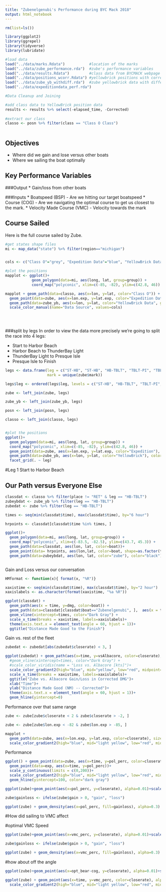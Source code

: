 ```yaml
---
title: "Zubenelgenubi's Performance during BYC Mack 2018"
output: html_notebook
---
```


```r
rm(list=ls())

library(ggplot2)
library(ggrepel)
library(tidyverse)
library(lubridate)

#load data
load("../data/marks.Rdata")           #location of the marks
load("../data/zube_performance.rda")  #zube's performance variables
load("../data/results.Rdata")         #class data from BYCMACK webpage
load("../data/positions_wcorr.Rdata") #yellowbrick positions with corrected time
load("../data/zube_yb_withdiff.rda")  #zube yellowbrick data with difference from class0 boats
load("../data/expeditiondata_perf.rda")

#Data Cleanup and Joining

#add class data to YellowBrick position data
results <- results %>% select(-elapsed_time, -Corrected)
  
#extract our class
classo <- posn %>% filter(class == "Class O Class")



```

## Objectives
* Where did we gain and lose versus other boats
* Where we sailing the boat optimally 

## Key Performance Variables

###Output
* Gain/loss from other boats

###Inputs
* Boatspeed (BSP) - Are we hitting our target boatspeed
* Course (COG) - Are we navigating the optimal course to get us closest to the mark. 
* Velocity Made Course (VMC) - Velocity towards the mark


## Course Sailed
Here is the full course sailed by Zube. 

```r

#get states shape files
mi <- map_data("state") %>% filter(region=="michigan")


cols <- c("Class O"="grey", "Expedition Data"="blue", "YellowBrick Data"="red")

#plot the positions
mapplot <- ggplot()+
            geom_polygon(data=mi, aes(long, lat, group=group)) + 
            coord_map("polyconic", xlim=c(-85, -82), ylim=c(42.8, 46))

mapplot + geom_path(data=classo, aes(x=lon, y=lat, color="Class O")) + 
  geom_point(data=zube, aes(x=lon.exp, y=lat.exp, color="Expedition Data"))+
  geom_path(data=zube_yb, aes(x=lon, y=lat, color="YellowBrick Data", group="boat"))+
  scale_color_manual(name="Data Source", values=cols)
  
  
  


```

###split by legs 
In order to view the data more precisely we're going to split the race into 4 legs: 

* Start to Harbor Beach
* Harbor Beach to ThunderBay Light
* ThunderBay Light to Presque Isle
* Presque Isle to Finish

```r

legs <- data.frame(leg = c("ST-HB", "ST-HB", "HB-TBLT", "TBLT-PI", "TBLT-PI", "TBLT-PI", "PI-FIN", "PI-FIN"), 
                   mark = unique(zube$mark))

legs$leg <- ordered(legs$leg, levels = c("ST-HB", "HB-TBLT", "TBLT-PI", "PI-FIN"))

zube <- left_join(zube, legs)

zube_yb <- left_join(zube_yb, legs)

posn <- left_join(posn, legs)

classo <- left_join(classo, legs)


#plot the positions
ggplot()+
  geom_polygon(data=mi, aes(long, lat, group=group)) + 
  coord_map("polyconic", xlim=c(-85, -82), ylim=c(42.8, 46)) + 
  geom_point(data=zube, aes(x=lon.exp, y=lat.exp, color="Expedition"), color="blue")+
  geom_path(data=zube_yb, aes(x=lon, y=lat, color="YellowBrick"), color="red") + 
  facet_grid(. ~ leg)

```

#Leg 1 Start to Harbor Beach

## Our Path versus Everyone Else
```r

classdat <- classo %>% filter(place != "RET" & leg == "HB-TBLT")
zubeybdat <- zube_yb %>% filter(leg == "HB-TBLT")
zubedat <- zube %>% filter(leg == "HB-TBLT")

times <- seq(min(classdat$time), max(classdat$time), by="6 hour")

hrpoints <- classdat[classdat$time %in% times, ]

ggplot()+
  geom_polygon(data=mi, aes(long, lat, group=group)) + 
  coord_map("polyconic", xlim=c(-83.5, -82.5), ylim=c(43.7, 45.3)) + 
  geom_path(data=classdat, aes(lon, lat, color=boat))+
  geom_point(data= hrpoints, aes(lon,lat, color=boat, shape=as.factor(time)))+
  geom_path(data=zubeybdat, aes(lon, lat, color="zube"), color="black")



```


Gain and Loss versus our conversation
```r

HMformat <- function(x){ format(x, "%R")}

xaxistime <- seq(min(classdat$time), max(classdat$time), by="2 hour")
xaxislabels <- as.character(format(xaxistime, "%a %R"))

ggplot(classdat) + 
  geom_path(aes(x = time, y=dmg, color=boat)) + 
  geom_path(data=classdat[classdat$boat=="Zubenelgenubi", ],  aes(x = time, y=dmg, color="Zube"), color="black")+
  geom_vline(xintercept=times, color="Dark Gray") + 
  scale_x_time(breaks = xaxistime, labels=xaxislabels)+
  theme(axis.text.x = element_text(angle = 60, hjust = 1))+
  ggtitle("Distance Made Good to the Finish")

```

Gain vs. rest of the fleet
```r

zubedat <- zubedat[abs(zubedat$closerate) < 3, ]

ggplot(zubedat) + geom_path(aes(x=time, y=vsAlbacore, color=closerate), size=1) +
  #geom_vline(xintercept=times, color="Dark Gray") + 
  #scale_color_viridis(name = "Loss vs. Albacore [kts]")+
  scale_color_gradient2(high="blue", mid="yellow", low="red", midpoint=0, name="Gain vs. Albacore [kts]")+
  scale_x_time(breaks = xaxistime, labels=xaxislabels)+
  ggtitle("Zube vs. Albacore Gain/Loss in Corrected DMG")+
  xlab("Time")+
  ylab("Distance Made Good (NM) -- Corrected")+
  theme(axis.text.x = element_text(angle = 60, hjust = 1))+
  geom_hline(yintercept=0)


```

Performance over that same range
```r

zube <- zube[zube$closerate < 2 & zube$closerate > -2, ]

zube <- zube[zube$lon.exp < -82 & zube$lon.exp > -85, ]

mapplot +
  geom_path(data=zube, aes(x=lon.exp, y=lat.exp, color=closerate), size=1.5)+
  scale_color_gradient2(high="blue", mid="light yellow", low="red", midpoint=0, name = "Gain vs. Albacore [kts]")
```

Performance 
```r

ggplot() + geom_point(data=zube, aes(x=time, y=pol_perc, color=closerate), alpha=0.1) + 
  geom_point(data=exp, aes(x=time, y=pol_perc))+
  scale_y_continuous(limits = c(0,200))+
  scale_color_gradient2(high="blue", mid="light yellow", low="red", midpoint=0, name = "Gain Rate vs. Albacore [kts]")+
  geom_hline(yintercept=100, color="dark gray")

```


```r

ggplot(zube)+geom_point(aes(x=pol_perc, y=closerate), alpha=0.01)+scale_x_continuous(limits=c(0, 200))

```

```r
zube$gainloss <- ifelse(zube$gain > 0, "gain", "loss")

ggplot(zube) + geom_density(aes(x=pol_perc, fill=gainloss), alpha=0.3) + scale_x_continuous(limits=c(-50, 200))

```



#How did sailing to VMC affect

#optimal VMC Speed



```r

ggplot(zube)+geom_point(aes(x=vmc_perc, y=closerate), alpha=0.01)+scale_y_continuous(limits=c(-2, 2))+scale_x_continuous(limits=c(0,200))

```

```r
zube$gainloss <- ifelse(zube$gain > 0, "gain", "loss")

ggplot(zube) + geom_density(aes(x=vmc_perc, fill=gainloss), alpha=0.3) + scale_x_continuous(limits=c(-50, 200))


```


#how about off the angle
```r

ggplot(zube)+geom_point(aes(x=opt_bear-cog, y=closerate), alpha=0.01)+scale_y_continuous(limits=c(-2, 2))

```









```r

ggplot(zube) + geom_point(aes(x=time, y=vmc_perc, color=closerate), alpha=0.01) + scale_y_continuous(limits = c(0,200))+
  scale_color_gradient2(high="blue", mid="light yellow", low="red", midpoint=0, name = "Gain Rate vs. Albacore [kts]")


```








